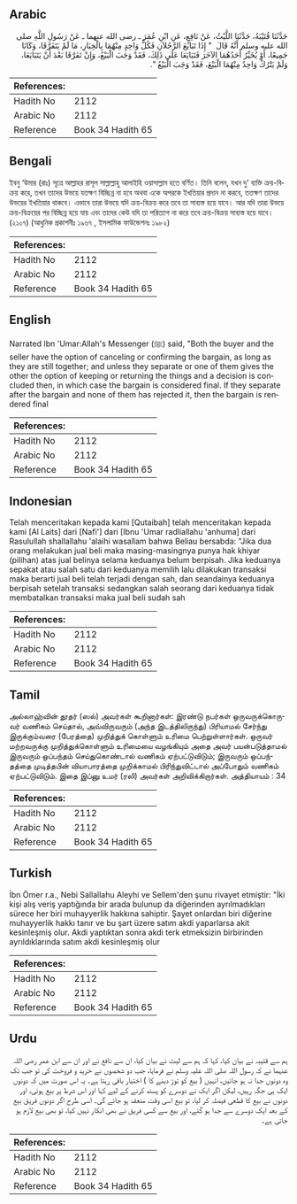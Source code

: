 ## Arabic


<div dir="rtl" lang="ar" style={{fontSize:'larger',backgroundColor:'#f8f9fa',padding:20}}>
حَدَّثَنَا قُتَيْبَةُ، حَدَّثَنَا اللَّيْثُ، عَنْ نَافِعٍ، عَنِ ابْنِ عُمَرَ ـ رضى الله عنهما ـ عَنْ رَسُولِ اللَّهِ صلى الله عليه وسلم أَنَّهُ قَالَ ‏ "‏ إِذَا تَبَايَعَ الرَّجُلاَنِ فَكُلُّ وَاحِدٍ مِنْهُمَا بِالْخِيَارِ، مَا لَمْ يَتَفَرَّقَا، وَكَانَا جَمِيعًا، أَوْ يُخَيِّرُ أَحَدُهُمَا الآخَرَ فَتَبَايَعَا عَلَى ذَلِكَ، فَقَدْ وَجَبَ الْبَيْعُ، وَإِنْ تَفَرَّقَا بَعْدَ أَنْ يَتَبَايَعَا، وَلَمْ يَتْرُكْ وَاحِدٌ مِنْهُمَا الْبَيْعَ، فَقَدْ وَجَبَ الْبَيْعُ ‏"‏‏.‏
</div>
<div style={{backgroundColor:'#f8f9fa',padding:20, marginBottom: 10}}><table> <thead> <tr> <th>References:</th> <th></th> </tr> </thead> <tbody><tr><td>Hadith No</td><td>2112</td></tr><tr><td>Arabic No</td><td>2112</td></tr><tr><td>Reference</td><td>Book 34 Hadith 65</td></tr></tbody></table></div>

## Bengali


<div dir="ltr" lang="bn" style={{fontSize:'larger',backgroundColor:'#f8f9fa',padding:20}}>
ইবনু ‘উমার (রাঃ) সূত্রে আল্লাহর রাসূল সাল্লাল্লাহু আলাইহি ওয়াসাল্লাম হতে বর্ণিত। তিনি বলেন, যখন দু’ ব্যক্তি ক্রয়-বিক্রয় করে, তখন তাদের উভয়ে যতক্ষণ বিচ্ছিন্ন না হবে অথবা একে অপরকে ইখতিয়ার প্রদান না করবে, ততক্ষণ তাদের উভয়ের ইখতিয়ার থাকবে। এভাবে তারা উভয়ে যদি ক্রয়-বিক্রয় করে তবে তা সাব্যস্ত হয়ে যাবে। আর যদি তারা উভয়ে ক্রয়-বিক্রয়ের পর বিচ্ছিন্ন হয়ে যায় এবং তাদের কেউ যদি তা পরিত্যাগ না করে তবে ক্রয়-বিক্রয় সাব্যস্ত হয়ে যাবে। (২১০৭) (আধুনিক প্রকাশনীঃ ১৯৬৭ , ইসলামিক ফাউন্ডেশনঃ ১৯৮২)
</div>
<div style={{backgroundColor:'#f8f9fa',padding:20, marginBottom: 10}}><table> <thead> <tr> <th>References:</th> <th></th> </tr> </thead> <tbody><tr><td>Hadith No</td><td>2112</td></tr><tr><td>Arabic No</td><td>2112</td></tr><tr><td>Reference</td><td>Book 34 Hadith 65</td></tr></tbody></table></div>

## English


<div dir="ltr" lang="en" style={{fontSize:'larger',backgroundColor:'#f8f9fa',padding:20}}>
Narrated Ibn 'Umar:Allah's Messenger (ﷺ) said, "Both the buyer and the seller have the option of canceling or confirming the bargain, as long as they are still together; and unless they separate or one of them gives the other the option of keeping or returning the things and a decision is concluded then, in which case the bargain is considered final. If they separate after the bargain and none of them has rejected it, then the bargain is rendered final
</div>
<div style={{backgroundColor:'#f8f9fa',padding:20, marginBottom: 10}}><table> <thead> <tr> <th>References:</th> <th></th> </tr> </thead> <tbody><tr><td>Hadith No</td><td>2112</td></tr><tr><td>Arabic No</td><td>2112</td></tr><tr><td>Reference</td><td>Book 34 Hadith 65</td></tr></tbody></table></div>

## Indonesian


<div dir="ltr" lang="id" style={{fontSize:'larger',backgroundColor:'#f8f9fa',padding:20}}>
Telah menceritakan kepada kami [Qutaibah] telah menceritakan kepada kami [Al Laits] dari [Nafi'] dari [Ibnu 'Umar radliallahu 'anhuma] dari Rasulullah shallallahu 'alaihi wasallam bahwa Beliau bersabda: "Jika dua orang melakukan jual beli maka masing-masingnya punya hak khiyar (pilihan) atas jual belinya selama keduanya belum berpisah. Jika keduanya sepakat atau salah satu dari keduanya memilih lalu dilakukan transaksi maka berarti jual beli telah terjadi dengan sah, dan seandainya keduanya berpisah setelah transaksi sedangkan salah seorang dari keduanya tidak membatalkan transaksi maka jual beli sudah sah
</div>
<div style={{backgroundColor:'#f8f9fa',padding:20, marginBottom: 10}}><table> <thead> <tr> <th>References:</th> <th></th> </tr> </thead> <tbody><tr><td>Hadith No</td><td>2112</td></tr><tr><td>Arabic No</td><td>2112</td></tr><tr><td>Reference</td><td>Book 34 Hadith 65</td></tr></tbody></table></div>

## Tamil


<div dir="ltr" lang="ta" style={{fontSize:'larger',backgroundColor:'#f8f9fa',padding:20}}>
அல்லாஹ்வின் தூதர் (ஸல்) அவர்கள் கூறினார்கள்: இரண்டு நபர்கள் ஒருவருக்கொருவர் வணிகம் செய்தால், அவ்விருவரும் (அந்த இடத்திலிருந்து) பிரியாமல் சேர்ந்து இருக்கும்வரை (பேரத்தை) முறித்துக் கொள்ளும் உரிமை பெற்றுள்ளார்கள். ஒருவர் மற்றவருக்கு முறித்துக்கொள்ளும் உரிமையை வழங்கியும் அதை அவர் பயன்படுத்தாமல் இருவரும் ஒப்பந்தம் செய்துகொண்டால் வணிகம் ஏற்பட்டுவிடும்; இருவரும் ஒப்பந்தத்தை முடித்தபின் வியாபாரத்தை முறிக்காமல் பிரிந்துவிட்டால் அப்போதும் வணிகம் ஏற்பட்டுவிடும். இதை இப்னு உமர் (ரலி) அவர்கள் அறிவிக்கிறார்கள். அத்தியாயம் : 34
</div>
<div style={{backgroundColor:'#f8f9fa',padding:20, marginBottom: 10}}><table> <thead> <tr> <th>References:</th> <th></th> </tr> </thead> <tbody><tr><td>Hadith No</td><td>2112</td></tr><tr><td>Arabic No</td><td>2112</td></tr><tr><td>Reference</td><td>Book 34 Hadith 65</td></tr></tbody></table></div>

## Turkish


<div dir="ltr" lang="tr" style={{fontSize:'larger',backgroundColor:'#f8f9fa',padding:20}}>
İbn Ömer r.a., Nebi Sallallahu Aleyhi ve Sellem'den şunu rivayet etmiştir: "İki kişi alış veriş yaptığında bir arada bulunup da diğerinden ayrılmadıkları sürece her biri muhayyerlik hakkına sahiptir. Şayet onlardan biri diğerine muhayyerlik hakkı tanır ve bu şart üzere satım akdi yaparlarsa akit kesinleşmiş olur. Akdi yaptıktan sonra akdi terk etmeksizin birbirinden ayrıldıklarında satım akdi kesinleşmiş olur
</div>
<div style={{backgroundColor:'#f8f9fa',padding:20, marginBottom: 10}}><table> <thead> <tr> <th>References:</th> <th></th> </tr> </thead> <tbody><tr><td>Hadith No</td><td>2112</td></tr><tr><td>Arabic No</td><td>2112</td></tr><tr><td>Reference</td><td>Book 34 Hadith 65</td></tr></tbody></table></div>

## Urdu


<div dir="rtl" lang="ur" style={{fontSize:'larger',backgroundColor:'#f8f9fa',padding:20}}>
ہم سے قتیبہ نے بیان کیا، کہا کہ ہم سے لیث نے بیان کیا، ان سے نافع نے اور ان سے ابن عمر رضی اللہ عنہما نے کہ رسول اللہ صلی اللہ علیہ وسلم نے فرمایا، جب دو شخصوں نے خرید و فروخت کی تو جب تک وہ دونوں جدا نہ ہو جائیں، انہیں ( بیع کو توڑ دینے کا ) اختیار باقی رہتا ہے۔ یہ اس صورت میں کہ دونوں ایک ہی جگہ رہیں، لیکن اگر ایک نے دوسرے کو پسند کرنے کے لیے کہا اور اس شرط پر بیع ہوئی، اور دونوں نے بیع کا قطعی فیصلہ کر لیا، تو بیع اسی وقت منعقد ہو جائے گی۔ اسی طرح اگر دونوں فریق بیع کے بعد ایک دوسرے سے جدا ہو گئے، اور بیع سے کسی فریق نے بھی انکار نہیں کیا، تو بھی بیع لازم ہو جاتی ہے۔
</div>
<div style={{backgroundColor:'#f8f9fa',padding:20, marginBottom: 10}}><table> <thead> <tr> <th>References:</th> <th></th> </tr> </thead> <tbody><tr><td>Hadith No</td><td>2112</td></tr><tr><td>Arabic No</td><td>2112</td></tr><tr><td>Reference</td><td>Book 34 Hadith 65</td></tr></tbody></table></div>